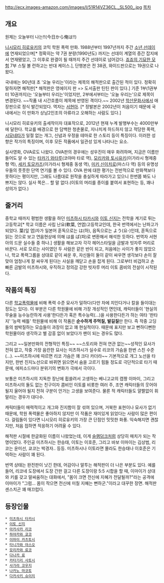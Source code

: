 http://ecx.images-amazon.com/images/I/51R14VZ36CL._SL500_.jpg
[[목차]]

== 개요 ==
원제는 오늘부터 나는!!(今日から俺は!!)

[[니시모리 히로유키]]의 코믹 학원 폭력 만화. 1988년부터 1997년까지 주간 [[소년 선데이]]에 연재되었으며[* 정확히는 약 7권 분량(1990년도) 까지는 선데이 계열의 증간 잡지에서 연재됐었고, 그 이후로 완결이 될 때까지 주간 선데이로 넘어갔다. [[죠죠의 기묘한 모험]] 7부 스틸 볼 런하고는 반대 케이스.], 단행본은 전 38권, 와이드판으로는 19권으로 나왔다.

국내에는 90년대 초 '오늘 우리는'이라는 제목의 해적판으로 출간된 적이 있다. 정확히 말하자면 해적판[* 해적판은 영에이지 판 => 도서출판 틴틴 판이 있다.] 기준 1부(1권부터 10권까지)는 '오늘부터 우리는'이었지만, 2부에서부터는 '오늘 우리는'으로 제목이 변경된다. ~~작품 내 시간흐름이 제목에 반영된 격이다.~~ 2002년 [[학산문화사]]에서 애장판으로 정식 발간되었다. 역자는 [[서현아]]. [* 정발본은 2002년이 처음이기 때문에 국내에서는 이 만화가 상남2인조의 아류라고 오해하는 사람도 있다.]

니시모리 히로유키의 출세작이자 대표작으로, 2012년 현재 누계 발행부수는 4000만부에 달한다. 학교를 배경으로 한 담백한 청춘물로, 지나치게 하드하지 않고 적당한 폭력, [[시모네타]]가 일절 없는 개그, 신념과 우정을 테마로 한 스토리 등이 특징이다. 이러한 성향은 작가의 특징이며, 이후 모든 작품에서 일관성 있게 나타나는 요소.

실사영화, OVA로도 나왔다. OVA판의 경우에는 성우진이 매우 화려하며, 지금은 이름만 들어도 알 수 있는 [[타카기 와타루]](코야마 타로 역), [[모리카와 토시유키]](이가라시 형제중 형 역), [[세키 토모카즈]](이가라시 형제중 동생 역), [[미키 신이치로]](마스다 역) 등의 유명성우들의 풋풋한 단역 연기를 볼 수 있다. OVA 판에 대한 평가는 전반적으로 만화책보다 못하다는 평이지만, 그래도 나름대로 원작을 충실하게 따라가고 있으니 한번쯤 봐도 나쁘지는 않다. 실사 쪽은... 할 말 없다.(이토의 머리를 종이를 붙여서 표현하는 등, 꽤나 성의가 없다.)


== 줄거리 ==
중학교 때까지 평범한 생활을 하던 [[미츠하시 타카시]]와 [[이토 신지]]는 전학을 계기로 튀는 고등학교[* 학교 이름은 사립 난요(軟葉, 연엽)고등학교인데, 한국 번역에서는 난파고가 되었다. 葉(잎 엽)자가 일본어 훈독으로는 は(하), 음독으로는 よう(요-)인데, 훈독으로 읽는 것으로 보고 연음현상에 의해 は를 ぱ(파)로 변환해서 해석한 듯하다. 번역자 서현아의 드문 실수들 중 하나.] 생활을 해보고자 각각 헤어스타일을 금발과 빗자루 머리로 바꾼다. 서로 모르는 사이였던 두 사람은 같은 반이 되고, 처음에는 사이가 좋지 않았으나, 학교 폭력그룹을 상대로 같이 싸운 후, 자신들이 둘이 같이 싸우면 생각보다 손이 잘 맞아 엄청나게 잘 싸우게 된다는 사실을 깨닫고 손을 잡게 된다. 그로부터 비겁하고 손 빠른 금발의 미츠하시와, 우직하고 정의감 강한 빗자루 머리 이토 콤비의 전설이 시작된다.
== 작품의 특징 ==
다른 [[학교폭력물]]에 비해 폭력 수준 묘사가 덜하다(다만 차에 치인다거나 칼을 들이대는 정도는 있다). 이 부분은 다른 학원물에 비해 가장 개성적인 면인데, 캐릭터들이 '현실의 무술을 능수능란하게 사용'한다든가 혹은 특수능력(...)을 사용한다든가 하는 여타 '판타지' '능력 배틀' 학원물에 비해 이 작품은 '''순수하게 주먹질, 발길질'''만 한다. 즉 작중 고딩들의 쌈박질하는 모습들이 과장이 없고 꽤 현실적이다. 때문에 표지만 보고 뻔하디뻔한 학원물이라 생각하고 별 감흥 없이 보았다가 팬이 되는 경우도 많다. 

그리고 ~~일본만화의 전형적인 특징~~ ~~스토리와 전혀 연관 없는~~성적인 묘사가 전혀 없고, 작중 가장 음란한 묘사는 미츠하시가 실수로 리코의 가슴을 한번 스친 수준(...). ~~미츠하시에 따르면 리코 가슴은 꽤 크다 카더라~~ 기본적으로 개그 노선을 타지만, 한번 진지노선으로 바뀌면 읽으면서 숨을 고르기 힘들 정도로 극단적으로 타기 때문에, 에피소드마다 분위기의 변화가 극에서 극이다.

보통은 미츠하시의 지독한 장난에 휩쓸려서 고생하는 베니고교의 캡짱 이마이, 그리고 미츠하시의 둘도 없는 친구이자 콤비인 이토를 비롯한 여러 주, 조연 캐릭터들의 웃어야 될지 울어야 될지 전혀 구분이 안가는 고생을 보여준다. 물론 적 캐릭터들도 얄짤없이 휘말리는 경우가 대다수.

캐릭터들이 매력적이고 개그와 진지함이 잘 섞여 있으며, 거북한 표현이나 묘사가 없기 때문에, 학원 폭력물은 좋아하지 않지만 이 작품은 재미있게 읽었다는 사람이 많은 편이다. 걸림돌이 있다면 니시모리 히로유키의 가장 큰 단점인 밋밋한 화풍. 익숙해지면 괜찮지만, 처음 접하면 적응하기 어려울 수 있다.

해적판 시절에 한글화된 이름이 나왔었는데, 이게 [[슬램덩크]]처럼 상당히 매치가 되는 작명이었다. 주인공 미츠하시는 한승태, 이토는 이호준, 그리고 바보 이마이는 김상범, 리코는 윤미선, 쿄코는 박경자.. 등등. 미츠하시나 이토라면 몰라도 한승태나 이호준은 기억하는 사람이 꽤 된다.

번역 상태는 완전판이 낫긴 한데, 어감이나 말투는 해적판이 더 나은 부분도 있다. 예를 들어, 리코네 도장에서 도장 간판 걸고 다른 도장이랑 5:5 시합을 할 때, 이마이가 상대와 키를 갖고 말싸움하는 대화에서, "몸이 크면 전신에 지혜가 전달될까?"라는 공격에 이마이가 "그럼... 몸이 작으면 전신에 미칠 지혜는 뻔하군."이라고 대꾸한 장면. 해적판 센스치곤 꽤 매끄럽다.

== 등장인물 ==
 * [[미츠하시 타카시]]
 * [[이토 신지]]
 * [[아카사카 리코]]
 * [[하야카와 쿄코]]
 * [[이마이 카츠토시]]
 * [[타니가와 야스오]]
 * [[모리카와 료코]] 
 * [[다나카 료]]
 * [[카타기리 사토시]]
 * [[사가라 코우지]]
 * [[나카노 마코토]]
 * [[다카사키 슈이치]]
